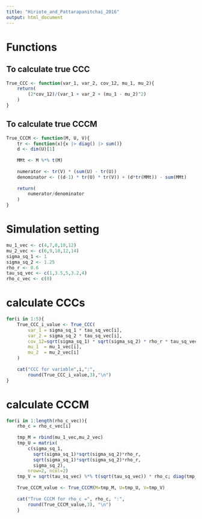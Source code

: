 ```yaml
---
title: "Hiriote_and_Pattarapanitchai_2016"
output: html_document
---
```


# Functions

## To calculate true CCC

```r
True_CCC <- function(var_1, var_2, cov_12, mu_1, mu_2){
    return(
        (2*cov_12)/(var_1 + var_2 + (mu_1 - mu_2)^2)
    )
}
```

## To calculate true CCCM

```r
True_CCCM <- function(M, U, V){
    tr <- function(x){x |> diag() |> sum()}
    d <- dim(U)[1]
    
    MMt <- M %*% t(M)
    
    numerator <- tr(V) * (sum(U) - tr(U))
    denominator <- ((d-1) * tr(U) * tr(V)) + (d*tr(MMt)) - sum(MMt)
    
    return(
        numerator/denominator
    )
}
```

# Simulation setting

```r
mu_1_vec <- c(4,7,8,10,12)
mu_2_vec <- c(6,9,10,12,14)
sigma_sq_1 <- 1
sigma_sq_2 <- 1.25
rho_r <- 0.6
tau_sq_vec <- c(1,3.5,5,3.2,4)
rho_c_vec <- c(0)
```

# calculate CCCs

```r
for(i in 1:5){
    True_CCC_i_value <- True_CCC(
        var_1 = sigma_sq_1 * tau_sq_vec[i],
        var_2 = sigma_sq_2 * tau_sq_vec[i],
        cov_12=sqrt(sigma_sq_1) * sqrt(sigma_sq_2) * rho_r * tau_sq_vec[i],
        mu_1  = mu_1_vec[i],
        mu_2  = mu_2_vec[i]
    )
    
    cat("CCC for variable",i,":",
        round(True_CCC_i_value,3),"\n")
}
```

# calculate CCCM

```r
for(i in 1:length(rho_c_vec)){
    rho_c = rho_c_vec[i]
    
    tmp_M = rbind(mu_1_vec,mu_2_vec)
    tmp_U = matrix(
        c(sigma_sq_1,
          sqrt(sigma_sq_1)*sqrt(sigma_sq_2)*rho_r,
          sqrt(sigma_sq_1)*sqrt(sigma_sq_2)*rho_r,
          sigma_sq_2),
        nrow=2, ncol=2)
    tmp_V = sqrt(tau_sq_vec) %*% t(sqrt(tau_sq_vec)) * rho_c; diag(tmp_V) = tau_sq_vec
    
    True_CCCM_value <- True_CCCM(M=tmp_M, U=tmp_U, V=tmp_V)
    
    cat("True CCCM for rho_c =", rho_c, ":",
        round(True_CCCM_value,3), "\n")
    }
```
